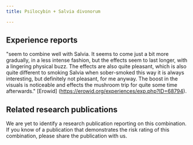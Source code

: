 ---
title: Psilocybin + Salvia divonorum

---

## Experience reports

"seem to combine well with Salvia. It seems to come just a bit more gradually, in a less intense fashion, but the effects seem to last longer, with a lingering physical buzz. The effects are also quite pleasant, which is also quite different to smoking Salvia when sober-smoked this way it is always interesting, but definitely not pleasant, for me anyway. The boost in the visuals is noticeable and effects the mushroom trip for quite some time afterwards." [Erowid] (https://erowid.org/experiences/exp.php?ID=68794).

## Related research publications

We are yet to identify a research publication reporting on this combination. If you know of a publication that demonstrates the risk rating of this combination, please share the publication with us.




